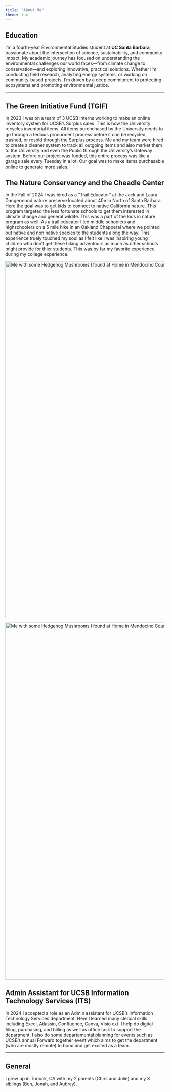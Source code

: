 ```yaml
---
title: "About Me"
theme: lux
---
```


## 

## Education

I'm a fourth-year Environmental Studies student at **UC Santa Barbara**, passionate about the intersection of science, sustainability, and community impact. My academic journey has focused on understanding the environmental challenges our world faces—from climate change to conservation—and exploring innovative, practical solutions. Whether I'm conducting field research, analyzing energy systems, or working on community-based projects, I’m driven by a deep commitment to protecting ecosystems and promoting environmental justice.

------------------------------------------------------------------------

## The Green Initiative Fund (TGIF)

In 2023 I was on a team of 3 UCSB Interns working to make an online inventory system for UCSB's Surplus sales. This is how the University recycles inventorial items. All items purchchased by the University needs to go through a tedious procurment process before it can be recycled, trashed, or resold through the Surplus process. Me and my team were hired to create a cleaner system to track all outgoing items and also market them to the University and even the Public through the University's Gateway system. Before our project was funded, this entire process was like a garage sale every Tuesday in a lot. Our goal was to make Items purchasable online to generate more sales.

## The Nature Conservancy and the Cheadle Center

In the Fall of 2024 I was hired as a "Trail Educator" at the Jack and Laura Dangermond nature preserve located about 40min North of Santa Barbara. Here the goal was to get kids to connect to native California nature. This program targeted the less fortunate schools to get them interested in climate change and general wildife. This was a part of the kids in nature program as well. As a trail educator I led middle schoolers and highschoolers on a 5 mile hike in an Oakland Chapperal where we pointed out native and non native species to the students along the way. This experience truely touched my soul as I felt like I was inspiring young children who don't get these hiking adventours as much as other schools might provide for thier students. This was by far my favorite experience during my college experience.

![](images/20241028_123350.jpg){alt="Me with some Hedgehog Mushrooms I found at Home in Mendocino County, Winter 2024" group="Hobbies" fig-align="center" width="1125"}

![](images/20241104_122113.jpg){alt="Me with some Hedgehog Mushrooms I found at Home in Mendocino County, Winter 2024" group="Hobbies" width="1125"}

## Admin Assistant for UCSB Information Technology Services (ITS)

In 2024 I accepted a role as an Admin assistant for UCSB's Information Technology Services department. Here I learned many clerical skills including Excel, Atlassin, Confluence, Canva, Visio ext. I help do digital filing, purchasing, and billing as well as office task to support the department. I also do some departamental planning for events such as UCSB's annual Forward together event which aims to get the department (who are mostly remote) to bond and get excited as a team.

------------------------------------------------------------------------

## General

I grew up in Turlock, CA with my 2 parents (Chris and Julie) and my 3 siblings (Ben, Jonah, and Aubrey).
